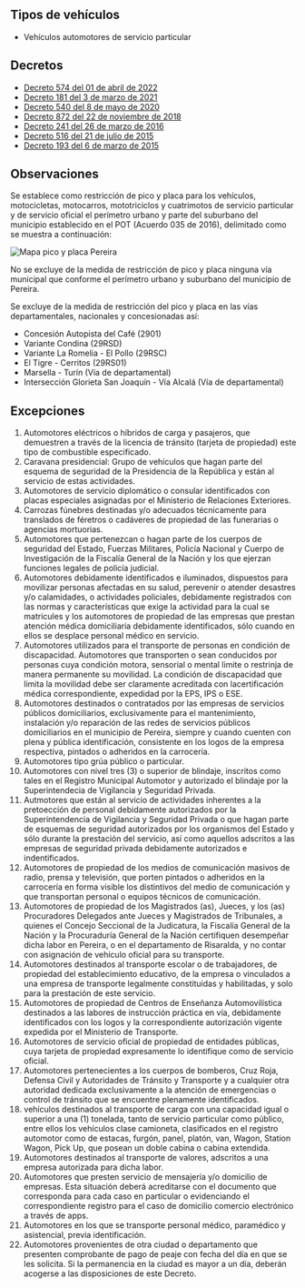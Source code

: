 ## Tipos de vehículos

- Vehículos automotores de servicio particular

## Decretos

- [Decreto 574 del 01 de abril de 2022](/pereira/decreto-574-del-01-de-abril-de-2022.pdf)
- [Decreto 181 del 3 de marzo de 2021](https://movilidadpereira.gov.co/Documentos/Dependencias/2021/DecretosExternos/DECRETO_MUNICIPAL_DE_PEREIRA_NO._0181_DE_MARZO_03_DE_2021_PICO_Y_PLACA_PEREIRA_2021.pdf)
- [Decreto 540 del 8 de mayo de 2020](http://www.pereira.gov.co/Transparencia/Normatividad/DECRETOS/2020/DECRETO%20MUNICIPAL%20DE%20PEREIRA%20NO.%20540%20DE%2008%20DE%20MAYO%20DE%202020_ADOPCION%20DE%20DECRETO%20636%20DE%202020%20.pdf.pdf)
- [Decreto 872 del 22 de noviembre de 2018](/pereira/decreto-872-del-22-de-noviembre-de-2018.pdf)
- [Decreto 241 del 26 de marzo de 2016](/pereira/decreto-241-del-26-de-marzo-de-2016.pdf)
- [Decreto 516 del 21 de julio de 2015](/pereira/decreto-516-del-21-de-julio-de-2015.pdf)
- [Decreto 193 del 6 de marzo de 2015](/pereira/decreto-193-del-6-de-marzo-de-2015.pdf)

## Observaciones

Se establece como restricción de pico y placa para los vehículos, motocicletas, motocarros, mototriciclos y cuatrimotos de servicio particular y de servicio oficial el perímetro urbano y parte del suburbano del municipio establecido en el POT (Acuerdo 035 de 2016), delimitado como se muestra a continuación:

<Image
  alt="Mapa pico y placa Pereira"
  src="/pereira/picoyplaca.jpg"
  width={1625}
  height={856}
/>

No se excluye de la medida de restricción de pico y placa ninguna vía municipal que conforme el perímetro urbano y suburbano del municipio de Pereira.

Se excluye de la medida de restricción del pico y placa en las vías departamentales, nacionales y concesionadas así:

- Concesión Autopista del Café (2901)
- Variante Condina (29RSD)
- Variante La Romelia - El Pollo (29RSC)
- El Tigre - Cerritos (29RS01)
- Marsella - Turín (Vía de departamental)
- Intersección Glorieta San Joaquín - Vía Alcalá (Vía de departamental)

## Excepciones

1. Automotores eléctricos o híbridos de carga y pasajeros, que demuestren a través de la licencia de tránsito (tarjeta de propiedad) este tipo de combustible especificado.
2. Caravana presidencial: Grupo de vehículos que hagan parte del esquema de seguridad de la Presidencia de la República y están al servicio de estas actividades.
3. Automotores de servicio diplomático o consular identificados con placas especiales asignadas por el Ministerio de Relaciones Exteriores.
4. Carrozas fúnebres destinadas y/o adecuados técnicamente para translados de féretros o cadáveres de propiedad de las funerarias o agencias mortuorias.
5. Automotores que pertenezcan o hagan parte de los cuerpos de seguridad del Estado, Fuerzas Militares, Policía Nacional y Cuerpo de Investigación de la Fiscalía General de la Nación y los que ejerzan funciones legales de policía judicial.
6. Automotores debidamente identificados e iluminados, dispuestos para movilizar personas afectadas en su salud, perevenir o atender desastres y/o calamidades, o actividades policiales, debidamente registrados con las normas y características que exige la actividad para la cual se matricules y los automotores de propiedad de las empresas que prestan atención médica domiciliaria debidamente identificados, sólo cuando en ellos se desplace personal médico en servicio.
7. Automotores utilizados para el transporte de personas en condición de discapacidad. Automotores que transporten o sean conducidos por personas cuya condición motora, sensorial o mental limite o restrinja de manera permanente su movilidad. La condición de discapacidad que limita la movilidad debe ser claramente acreditada con lacertificación médica correspondiente, expedidad por la EPS, IPS o ESE.
8. Automotores destinados o contratados por las empresas de servicios públicos domiciliarios, exclusivamente para el mantenimiento, instalación y/o reparación de las redes de servicios públicos domiciliarios en el municipio de Pereira, siempre y cuando cuenten con plena y pública identificación, consistente en los logos de la empresa respectiva, pintados o adheridos en la carrocería.
9. Automotores tipo grúa público o particular.
10. Automotores con nivel tres (3) o superior de blindaje, inscritos como tales en el Registro Municipal Automotor y autorizado el blindaje por la Superintendecia de Vigilancia y Seguridad Privada.
11. Autmotores que están al servicio de actividades inherentes a la pretoección de personal debidamente autorizados por la Superintendencia de Vigilancia y Seguridad Privada o que hagan parte de esquemas de seguridad autorizados por los organismos del Estado y sólo durante la prestación del servicio, así como aquellos adscritos a las empresas de seguridad privada debidamente autorizados e indentificados.
12. Automotores de propiedad de los medios de comunicación masivos de radio, prensa y televisión, que porten pintados o adheridos en la carrocería en forma visible los distintivos del medio de comunicación y que transportan personal o equipos técnicos de comunicación.
13. Automotores de propiedad de los Magistrados (as), Jueces, y los (as) Procuradores Delegados ante Jueces y Magistrados de Tribunales, a quienes el Concejo Seccional de la Judicatura, la Fiscalía General de la Nación y la Procuraduría General de la Nación certifiquen desempeñar dicha labor en Pereira, o en el departamento de Risaralda, y no contar con asignación de vehículo oficial para su transporte.
14. Automotores destinados al transporte escolar o de trabajadores, de propiedad del establecimiento educativo, de la empresa o vinculados a una empresa de transporte legalmente constituidas y habilitadas, y solo para la prestación de este servicio.
15. Automotores de propiedad de Centros de Enseñanza Automovilística destinados a las labores de instrucción práctica en vía, debidamente identificados con los logos y la correspondiente autorización vigente expedida por el Ministerio de Transporte.
16. Automotores de servicio oficial de propiedad de entidades públicas, cuya tarjeta de propiedad expresamente lo identifique como de servicio oficial.
17. Automotores pertenecientes a los cuerpos de bomberos, Cruz Roja, Defensa Civil y Autoridades de Tránsito y Transporte y a cualquier otra autoridad dedicada exclusivamente a la atención de emergencias o control de tránsito que se encuentre plenamente identificados.
18. vehículos destinados al transporte de carga con una capacidad igual o superior a una (1) tonelada, tanto de servicio particular como público, entre ellos los vehículos clase camioneta, clasificados en el registro automotor como de estacas, furgón, panel, platón, van, Wagon, Station Wagon, Pick Up, que posean un doble cabina o cabina extendida.
19. Automotores destinados al transporte de valores, adscritos a una empresa autorizada para dicha labor.
20. Automotores que presten servicio de mensajería y/o domicilio de empresas. Esta situación deberá acreditarse con el documento que corresponda para cada caso en particular o evidenciando el correspondiente registro para el caso de domicilio comercio electrónico a través de apps.
21. Automotores en los que se transporte personal médico, paramédico y asistencial, previa identificación.
22. Automotores provenientes de otra ciudad o departamento que presenten comprobante de pago de peaje con fecha del día en que se les solicita. Si la permanencia en la ciudad es mayor a un día, deberán acogerse a las disposiciones de este Decreto.
